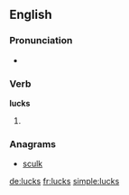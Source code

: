 {{also|Lucks}}
==English==

===Pronunciation===
* {{rhymes|ʌks|lang=en}}

===Verb===
'''lucks'''

# {{en-third-person singular of|luck}}

===Anagrams===
* [[sculk#English|sculk]]

[[de:lucks]]
[[fr:lucks]]
[[simple:lucks]]